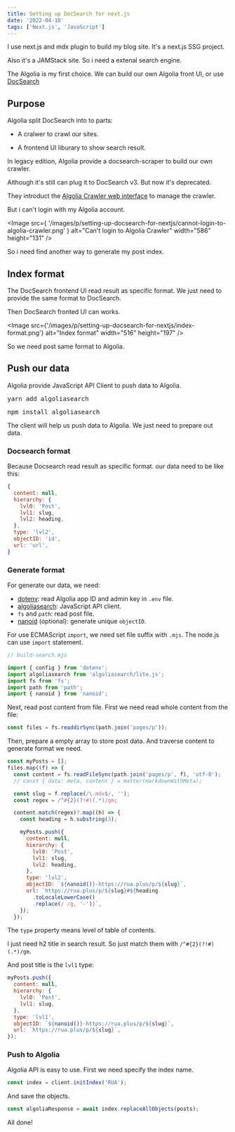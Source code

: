 ```yaml
---
title: Setting up DocSearch for next.js
date: '2022-04-18'
tags: ['Next.js', 'JavaScript']
---
```


I use next.js and mdx plugin to build my blog site. It's a next.js SSG project.

Also it's a JAMStack site. So i need a extenal search engine.

The Algolia is my first choice. We can build our own Algolia front UI, or use [DocSearch](https://github.com/algolia/docsearch)

## Purpose

Algolia split DocSearch into to parts:

- A cralwer to crawl our sites.

- A frontend UI liburary to show search result.

In legacy edition, Algolia provide a docsearch-scraper to build our own crawler.

Although it's still can plug it to DocSearch v3. But now it's deprecated.

They introduct the [Algolia Crawler web interface](https://crawler.algolia.com/admin/users/login) to manage the crawler.

But i can't login with my Algolia account.

<Image
  src={
    '/images/p/setting-up-docsearch-for-nextjs/cannot-login-to-algolia-crawler.png'
  }
  alt="Can't login to Algolia Crawler"
  width="586"
  height="131"
/>

So i need find another way to generate my post index.

## Index format

The DocSearch frontend UI read result as specific format. We just need to provide the same format to DocSearch.

Then DocSearch fronted UI can works.

<Image
  src={'/images/p/setting-up-docsearch-for-nextjs/index-format.png'}
  alt="Index format"
  width="516"
  height="197"
/>

So we need post same format to Algolia.

## Push our data

Algolia provide JavaScript API Client to push data to Algolia.

<Tab defaultValue="yarn">
  <TabItem label="yarn" value="yarn">
    <pre>yarn add algoliasearch</pre>
  </TabItem>
  <TabItem label="npm" value="npm">
    <pre>npm install algoliasearch</pre>
  </TabItem>
</Tab>

The client will help us push data to Algolia. We just need to prepare out data.

### Docsearch format

Because Docsearch read result as specific format. our data need to be like this:

```js
{
  content: null,
  hierarchy: {
    lvl0: 'Post',
    lvl1: slug,
    lvl2: heading,
  },
  type: 'lvl2',
  objectID: 'id',
  url: 'url',
}
```

### Generate format

For generate our data, we need:

- [dotenv](https://www.npmjs.com/package/dotenv): read Algolia app ID and admin key in `.env` file.
- [algoliasearch](https://www.npmjs.com/package/algoliasearch): JavaScript API client.
- `fs` and `path`: read post file.
- [nanoid](https://www.npmjs.com/package/nanoid) (optional): generate unique `objectID`.

For use ECMAScript `import`, we need set file suffix with `.mjs`. The node.js can use `import` statement.

```js
// build-search.mjs

import { config } from 'dotenv';
import algoliasearch from 'algoliasearch/lite.js';
import fs from 'fs';
import path from 'path';
import { nanoid } from 'nanoid';
```

Next, read post content from file. First we need read whole content from the file:

```js
const files = fs.readdirSync(path.join('pages/p'));
```

Then, prepare a empty array to store post data. And traverse content to generate format we need.

```js
const myPosts = [];
files.map((f) => {
  const content = fs.readFileSync(path.join('pages/p', f), 'utf-8');
  // const { data: meta, content } = matter(markdownWithMeta);

  const slug = f.replace(/\.mdx$/, '');
  const regex = /^#{2}(?!#)(.*)/gm;

  content.match(regex)?.map((h) => {
    const heading = h.substring(3);

    myPosts.push({
      content: null,
      hierarchy: {
        lvl0: 'Post',
        lvl1: slug,
        lvl2: heading,
      },
      type: 'lvl2',
      objectID: `${nanoid()}-https://rua.plus/p/${slug}`,
      url: `https://rua.plus/p/${slug}#${heading
        .toLocaleLowerCase()
        .replace(/ /g, '-')}`,
    });
  });
```

The `type` property means level of table of contents.

I just need h2 title in search result. So just match them with `/^#{2}(?!#)(.*)/gm`.

And post title is the `lvl1` type:

```js
myPosts.push({
  content: null,
  hierarchy: {
    lvl0: 'Post',
    lvl1: slug,
  },
  type: 'lvl1',
  objectID: `${nanoid()}-https://rua.plus/p/${slug}`,
  url: `https://rua.plus/p/${slug}`,
});
```

### Push to Algolia

Algolia API is easy to use. First we need specify the index name.

```js
const index = client.initIndex('RUA');
```

And save the objects.

```js
const algoliaResponse = await index.replaceAllObjects(posts);
```

All done!
